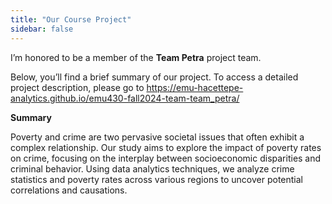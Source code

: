 ```yaml
---
title: "Our Course Project"
sidebar: false 
---
```


I'm honored to be a member of the **Team Petra** project team.

Below, you'll find a brief summary of our project. To access a detailed project description, please go to <https://emu-hacettepe-analytics.github.io/emu430-fall2024-team-team_petra/>

**Summary**

Poverty and crime are two pervasive societal issues that often exhibit a complex relationship. Our study aims to explore the impact of poverty rates on crime, focusing on the interplay between socioeconomic disparities and criminal behavior. Using data analytics techniques, we analyze crime statistics and poverty rates across various regions to uncover potential correlations and causations.
